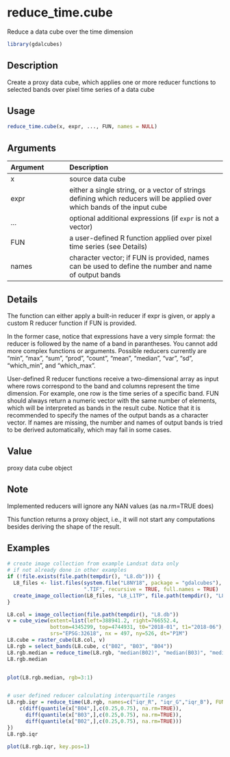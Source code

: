 # reduce_time.cube

Reduce a data cube over the time dimension



```r
library(gdalcubes)
```

## Description

Create a proxy data cube, which applies one or more reducer functions to selected bands over pixel time series of a data cube


## Usage


```r
reduce_time.cube(x, expr, ..., FUN, names = NULL)

```


## Arguments

| Argument    | Description                       |
|:------------|:----------------------------------|
| x | source data cube |
| expr | either a single string, or a vector of strings defining which reducers will be applied over which bands of the input cube |
| ... | optional additional expressions (if `expr` is not a vector) |
| FUN | a user-defined R function applied over pixel time series (see Details) |
| names | character vector; if FUN is provided, names can be used to define the number and name of output bands |


## Details

The function can either apply a built-in reducer if expr is given, or apply a custom R reducer function if FUN is provided.

In the former case, notice that expressions have a very simple format: the reducer is followed by the name of a band in parantheses. You cannot add
more complex functions or arguments. Possible reducers currently are "min", "max", "sum", "prod", "count", "mean", "median", "var", "sd", "which_min", and "which_max".

User-defined R reducer functions receive a two-dimensional array as input where rows correspond to the band and columns represent the time dimension. For 
example, one row is the time series of a specific band. FUN should always return a numeric vector with the same number of elements, which will be interpreted
as bands in the result cube. Notice that it is recommended to specify the names of the output bands as a character vector. If names are missing,
the number and names of output bands is tried to be derived automatically, which may fail in some cases.


## Value

proxy data cube object


## Note

Implemented reducers will ignore any NAN values (as na.rm=TRUE does)

This function returns a proxy object, i.e., it will not start any computations besides deriving the shape of the result.


## Examples


```r
# create image collection from example Landsat data only 
# if not already done in other examples
if (!file.exists(file.path(tempdir(), "L8.db"))) {
  L8_files <- list.files(system.file("L8NY18", package = "gdalcubes"),
                         ".TIF", recursive = TRUE, full.names = TRUE)
  create_image_collection(L8_files, "L8_L1TP", file.path(tempdir(), "L8.db"), quiet = TRUE) 
}

L8.col = image_collection(file.path(tempdir(), "L8.db"))
v = cube_view(extent=list(left=388941.2, right=766552.4, 
              bottom=4345299, top=4744931, t0="2018-01", t1="2018-06"),
              srs="EPSG:32618", nx = 497, ny=526, dt="P1M")
L8.cube = raster_cube(L8.col, v) 
L8.rgb = select_bands(L8.cube, c("B02", "B03", "B04"))
L8.rgb.median = reduce_time(L8.rgb, "median(B02)", "median(B03)", "median(B04)")  
L8.rgb.median


plot(L8.rgb.median, rgb=3:1)


# user defined reducer calculating interquartile ranges
L8.rgb.iqr = reduce_time(L8.rgb, names=c("iqr_R", "iqr_G","iqr_B"), FUN = function(x) {
    c(diff(quantile(x["B04",],c(0.25,0.75), na.rm=TRUE)),
      diff(quantile(x["B03",],c(0.25,0.75), na.rm=TRUE)),
      diff(quantile(x["B02",],c(0.25,0.75), na.rm=TRUE)))
})
L8.rgb.iqr

plot(L8.rgb.iqr, key.pos=1)
```


